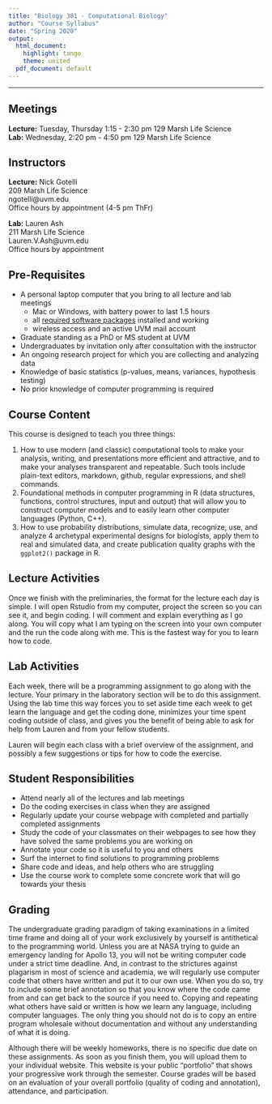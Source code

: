 ```yaml
---
title: "Biology 381 - Computational Biology"
author: "Course Syllabus"
date: "Spring 2020"
output:
  html_document:
    highlight: tango
    theme: united
  pdf_document: default
---
```


___

## Meetings

**Lecture:** Tuesday, Thursday  1:15 - 2:30 pm 129 Marsh Life Science   
**Lab:** Wednesday, 2:20 pm - 4:50 pm 129 Marsh Life Science

## Instructors

**Lecture:** Nick Gotelli   
209 Marsh Life Science   
ngotelli@uvm.edu   
Office hours by appointment (4-5 pm ThFr)

**Lab:** Lauren Ash   
211 Marsh Life Science   
Lauren.V.Ash@uvm.edu   
Office hours by appointment

## Pre-Requisites
* A personal laptop computer that you bring to all lecture and lab meetings
    - Mac or Windows, with battery power to last 1.5 hours
    - all [required software packages](CourseMaterials/SoftwareInstallation.html) installed and working
    - wireless access and an active UVM mail account
* Graduate standing as a PhD or MS student at UVM
* Undergraduates by invitation only after consultation with the instructor
* An ongoing research project for which you are collecting and analyzing data
* Knowledge of basic statistics (p-values, means, variances, hypothesis testing)
* No prior knowledge of computer programming is required

## Course Content
This course is designed to teach you three things:

1. How to use modern (and classic) computational tools to make your analysis, writing, and presentations more efficient and attractive, and to make your analyses transparent and repeatable. Such tools include plain-text editors, markdown, github, regular expressions, and shell commands.
2. Foundational methods in computer programming in R (data structures, functions, control structures, input and output) that will allow you to construct computer models and to easily learn other computer languages (Python, C++).
4. How to use probability distributions, simulate data, recognize, use, and analyze 4 archetypal experimental designs for biologists, apply them to real and simulated data, and create publication quality graphs with the `ggplot2()` package in R.

## Lecture Activities
Once we finish with the preliminaries, the format for the lecture each day is simple. I will open Rstudio from my computer, project the screen so you can see it, and begin coding. I will comment and explain everything as I go along. You will copy what I am typing on the screen into your own computer and the run the code along with me. This is the fastest way for you to learn how to code.

## Lab Activities
Each week, there will be a programming assignment to go along with the lecture. Your primary in the laboratory section will be to do this assignment. Using the lab time this way forces you to set aside time each week to get learn the language and get the coding done, minimizes your time spent coding outside of class, and gives you the benefit of being able to ask for help from Lauren and from your fellow students.

Lauren will begin each class with a brief overview of the assignment, and possibly a few suggestions or tips for how to code the exercise. 

## Student Responsibilities

* Attend nearly all of the lectures and lab meetings
* Do the coding exercises in class when they are assigned
* Regularly update your course webpage with completed and partially completed assignments
* Study the code of your classmates on their webpages to see how they have solved the same problems you are working on
* Annotate your code so it is useful to you and others
* Surf the internet to find solutions to programming problems
* Share code and ideas, and help others who are struggling
* Use the course work to complete some concrete work that will go towards your thesis

## Grading
The undergraduate grading paradigm of taking examinations in a limited time frame and doing all of your work exclusively by yourself is antithetical to the programming world. Unless you are at NASA trying to guide an emergency landing for Apollo 13, you will not be writing computer code under a strict time deadline. And, in contrast to the strictures against plagarism in most of science and academia, we will regularly use computer code that others have written and put it to our own use. When you do so, try to include some brief annotation so that you know where the code came from and can get back to the source if you need to. Copying and repeating what others have said or written is how we learn any language, including computer languages. The only thing you should not do is to copy an entire program wholesale without documentation and without any understanding of what it is doing.

Although there will be weekly homeworks, there is no specific due date on these assignments. As soon as you finish them,  you will upload them to your individual website. This website is your public "portfolio" that shows your progressive work through the semester. Course grades will be based on an evaluation of your overall portfolio (quality of coding and annotation), attendance, and participation.

